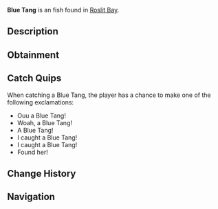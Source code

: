 {{FishInfobox
|image          = Blue Tang.png
|rarity         = Uncommon
|sea            = First Sea
|location       = [[Roslit Bay]]
|sublocation    = Coral Reef
|sources        = Fishing Rod
|radar_location = 
|xp             = 90
|weather        = 
|time           = Day
|season         = Spring, Summer
|bait           = Flakes
|base_weight    = 1.5
|base_value     = 90
|weight_range   = 1.2
|base_chance    = 60
|base_resil     = 65
}}
'''Blue Tang''' is an {{Rarity|Uncommon}} fish found in [[Roslit Bay]].

== Description ==
{{Description|The Blue Tang is most renowned for its vivid blue coloration and yellow tail. Often found alongside coral and see anemones inside the reef of Roslit Bay.			Best paired with the Clownfish!|Bestiary Entry}}

== Obtainment ==
{{Description|Found in Roslit Bays coral reef.|Bestiary Hint}}
{{Fish Availability|
Roslit Bay/Coral Reef
|top_rods      = 
Azure Of Lagoon\200515.03\25706.67;
Firefly Rod\200261.47\24324.87;
Rapid Rod\199289.83\24696.74;
Wildflower Rod\196503.41\22419.05;
No-Life Rod\196085.47\26391.21;
Training Rod\175625.61\27901.17;
Flimsy Rod\128809.59\20463.63;
Buddy Bond Rod\122190.5\12713.46;
Nocturnal Rod\127751.15\76803.8;
Seraphic Rod\194311.55\26152.45;
Fast Rod\191432.12\25766.02;
Depthseeker Rod\191693.36\20409.17;
Avalanche Rod\189373.28\18293.72;
Astralhook Rod\189334.96\0;
Ethereal Prism Rod\189246.29\0;
Verdant Shear Rod\188798.41\22341.12;
Free Spirit Rod\187313.97\23241.29;
Trident Rod\182545.22\18647.58;
Blazebringer Rod\180170.15\23739.39;
Zeus Rod\178838.84\22277.29;
Challenger's Rod\177961.68\23951.92;
Rod Of The Forgotten Fang\177397.46\23875.98;
Volcanic Rod\174596.93\16906.49;
Rod Of The Depths\161092.16\21681.44;
Rod Of The Exalted One\151334.33\20368.14;
Steady Rod\97925.73\7896.37
|recommended   = No-Life Rod
}}

== Catch Quips ==
When catching a Blue Tang, the player has a chance to make one of the following exclamations:
* Ouu a Blue Tang!
* Woah, a Blue Tang!
* A Blue Tang!
* I caught a Blue Tang!
* I caught a Blue Tang!
* Found her!

== Change History ==
{{Change History|{{subst:Current Version}}}}

== Navigation ==
{{Fish Navbox|Roslit Bay}}